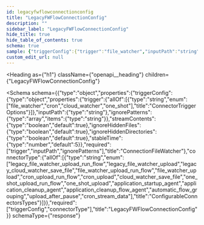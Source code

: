 ```yaml
---
id: legacyfwflowconnectionconfig
title: "LegacyFWFlowConnectionConfig"
description: ""
sidebar_label: "LegacyFWFlowConnectionConfig"
hide_title: true
hide_table_of_contents: true
schema: true
sample: {"triggerConfig":{"trigger":"file_watcher","inputPath":"string","ignorePatterns":["string"],"streamContents":true,"ignoreHiddenFiles":true,"ignoreHiddenDirectories":true,"stableTime":5},"connectorType":"legacy_file_watcher_upload_run_flow"}
custom_edit_url: null
---
```



<Heading
  as={"h1"}
  className={"openapi__heading"}
  children={"LegacyFWFlowConnectionConfig"}
>
</Heading>





<Schema
  schema={{"type":"object","properties":{"triggerConfig":{"type":"object","properties":{"trigger":{"allOf":[{"type":"string","enum":["file_watcher","cron","cloud_watcher","one_shot"],"title":"ConnectorTriggerOptions"}]},"inputPath":{"type":"string"},"ignorePatterns":{"type":"array","items":{"type":"string"}},"streamContents":{"type":"boolean","default":true},"ignoreHiddenFiles":{"type":"boolean","default":true},"ignoreHiddenDirectories":{"type":"boolean","default":true},"stableTime":{"type":"number","default":5}},"required":["trigger","inputPath","ignorePatterns"],"title":"ConnectionFileWatcher"},"connectorType":{"allOf":[{"type":"string","enum":["legacy_file_watcher_upload_run_flow","legacy_file_watcher_upload","legacy_cloud_watcher_save_file","file_watcher_upload_run_flow","file_watcher_upload","cron_upload_run_flow","cron_upload","cloud_watcher_save_file","one_shot_upload_run_flow","one_shot_upload","application_startup_agent","application_cleanup_agent","application_cleanup_flow_agent","automatic_flow_grouping","upload_after_pause","cron_stream_data"],"title":"ConfigurableConnectorsTypes"}]}},"required":["triggerConfig","connectorType"],"title":"LegacyFWFlowConnectionConfig"}}
  schemaType={"response"}
>
  
</Schema>
            
